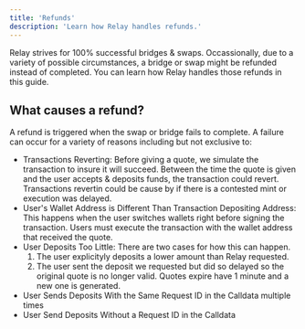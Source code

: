 ```yaml
---
title: 'Refunds'
description: 'Learn how Relay handles refunds.'
---
```


Relay strives for 100% successful bridges & swaps. Occassionally, due to a variety of 
possible circumstances, a bridge or swap might be refunded instead of completed. 
You can learn how Relay handles those refunds in this guide.

## What causes a refund?
A refund is triggered when the swap or bridge fails to complete.
A failure can occur for a variety of reasons including but not exclusive to:
- Transactions Reverting: Before giving a quote, we simulate the transaction to insure it will succeed.
Between the time the quote is given and the user accepts & deposits funds, the transaction could revert.
Transactions revertin could be cause by if there is a contested mint or execution was delayed.
- User's Wallet Address is Different Than Transaction Depositing Address: This happens when the user
switches wallets right before signing the transaction. Users must execute the transaction with the wallet
address that received the quote.
- User Deposits Too Little: There are two cases for how this can happen.
  1. The user explicityly deposits a lower amount than Relay requested.
  2. The user sent the deposit we requested but did so delayed so the original quote is no longer valid.
  Quotes expire have 1 minute and a new one is generated. 
- User Sends Deposits With the Same Request ID in the Calldata multiple times
- User Send Deposits Without a Request ID in the Calldata